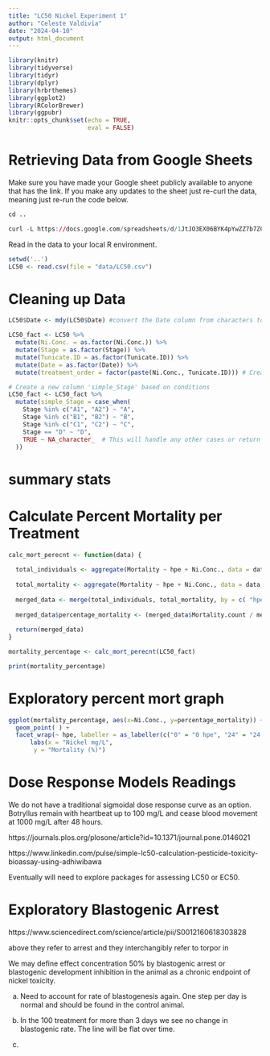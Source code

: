 ```yaml
---
title: "LC50 Nickel Experiment 1"
author: "Celeste Valdivia"
date: "2024-04-10"
output: html_document
---
```


```r
library(knitr)
library(tidyverse)
library(tidyr)
library(dplyr)
library(hrbrthemes)
library(ggplot2)
library(RColorBrewer)
library(ggpubr)
knitr::opts_chunk$set(echo = TRUE,
                      eval = FALSE)
```

# Retrieving Data from Google Sheets


Make sure you have made your Google sheet publicly available to anyone that has the link. If you make any updates to the sheet just re-curl the data, meaning just re-run the code below.

```r
cd ..

curl -L https://docs.google.com/spreadsheets/d/1JtJO3EX06BYK4pYwZZ7b7ZCoTyZcAeuTRka_9kA-yPk/export?exportFormat=csv | tee data/LC50.csv
```

Read in the data to your local R environment.

```r
setwd('..')
LC50 <- read.csv(file = "data/LC50.csv")  
```

# Cleaning up Data

```r
LC50$Date <- mdy(LC50$Date) #convert the Date column from characters to true Date

LC50_fact <- LC50 %>%
  mutate(Ni.Conc. = as.factor(Ni.Conc.)) %>%
  mutate(Stage = as.factor(Stage)) %>%
  mutate(Tunicate.ID = as.factor(Tunicate.ID)) %>%
  mutate(Date = as.factor(Date)) %>%
  mutate(treatment_order = factor(paste(Ni.Conc., Tunicate.ID))) # Create a new variable for ordering by treatment

# Create a new column 'simple_Stage' based on conditions
LC50_fact <- LC50_fact %>%
  mutate(simple_Stage = case_when(
    Stage %in% c("A1", "A2") ~ "A",
    Stage %in% c("B1", "B2") ~ "B",
    Stage %in% c("C1", "C2") ~ "C",
    Stage == "D" ~ "D",
    TRUE ~ NA_character_  # This will handle any other cases or return NA if none match
  ))
```

# summary stats

# Calculate Percent Mortality per Treatment

```r
calc_mort_perecnt <- function(data) {
  
  total_individuals <- aggregate(Mortality ~ hpe + Ni.Conc., data = data, FUN = length)
  
  total_mortality <- aggregate(Mortality ~ hpe + Ni.Conc., data = data, FUN = sum)
  
  merged_data <- merge(total_individuals, total_mortality, by = c( "hpe",  "Ni.Conc."), suffixes = c(".total", ".count"))
  
  merged_data$percentage_mortality <- (merged_data$Mortality.count / merged_data$Mortality.total) *100
  
  return(merged_data)
}

mortality_percentage <- calc_mort_perecnt(LC50_fact)

print(mortality_percentage)
```


# Exploratory percent mort graph

```r
ggplot(mortality_percentage, aes(x=Ni.Conc., y=percentage_mortality)) + 
  geom_point( ) +
  facet_wrap(~ hpe, labeller = as_labeller(c("0" = "0 hpe", "24" = "24 hpe", "48" = "48 hpe", "72" = "72 hps", "96" = "96 hpe"))) +
      labs(x = "Nickel mg/L",
       y = "Mortality (%)") 
```

# Dose Response Models Readings

We do not have a traditional sigmoidal dose response curve as an option. Botryllus remain with heartbeat up to 100 mg/L and cease blood movement at 1000 mg/L after 48 hours.

https://journals.plos.org/plosone/article?id=10.1371/journal.pone.0146021

https://www.linkedin.com/pulse/simple-lc50-calculation-pesticide-toxicity-bioassay-using-adhiwibawa

Eventually will need to explore packages for assessing LC50 or EC50.

# Exploratory Blastogenic Arrest

https://www.sciencedirect.com/science/article/pii/S0012160618303828

above they refer to arrest and they interchangibly refer to torpor in 

We may define effect concentration 50% by blastogenic arrest or blastogenic development inhibition in the animal as a chronic endpoint of nickel toxicity. 

a. Need to account for rate of blastogenesis again. One step per day is normal and should be found in the control animal.

b. In the 100 treatment for more than 3 days we see no change in blastogenic rate. The line will be flat over time.

c. 
